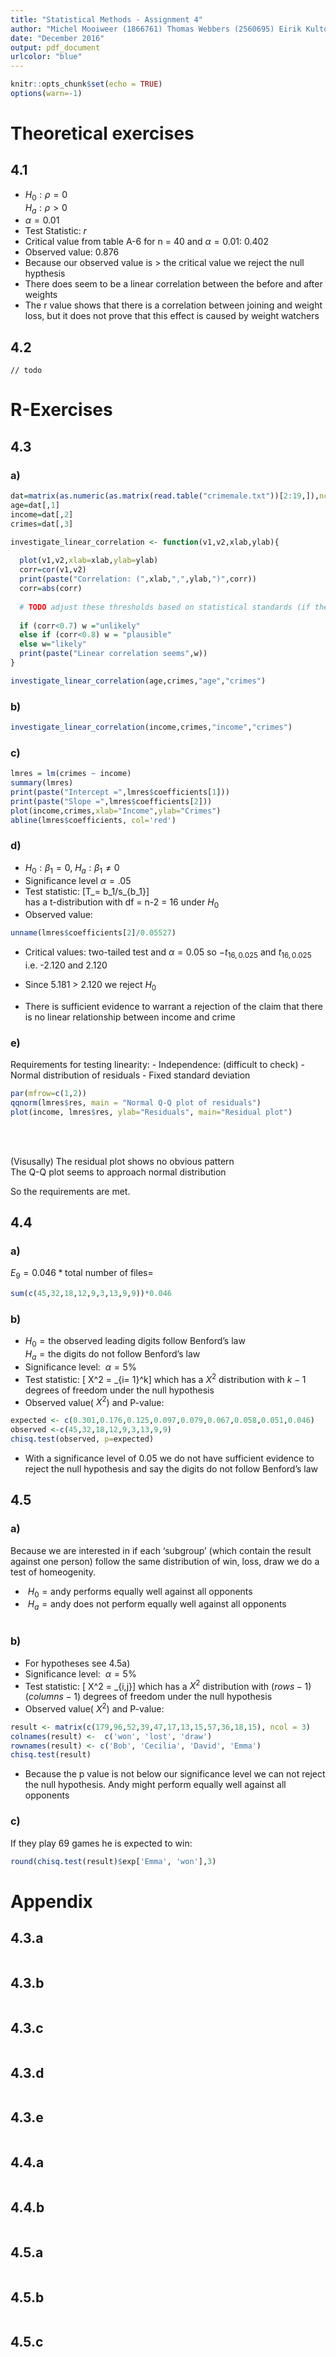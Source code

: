 ```yaml
---
title: "Statistical Methods - Assignment 4"
author: "Michel Mooiweer (1866761) Thomas Webbers (2560695) Eirik Kultorp (2544992)"
date: "December 2016"
output: pdf_document
urlcolor: "blue"
---
```


```r
knitr::opts_chunk$set(echo = TRUE)
options(warn=-1)
```

# Theoretical exercises

## 4.1

- $H_0 : \rho = 0$\
  $H_a : \rho > 0$
- $\alpha = 0.01$
- Test Statistic: $r$
- Critical value from table A-6 for n = 40 and $\alpha=0.01$:
  $0.402$
- Observed value: $0.876$
- Because our observed value is > the critical value we reject the null hypthesis
- There does seem to be a linear correlation between the before and after weights
- The r value shows that there is a correlation between joining and weight loss, but it does not prove that this effect is caused by weight watchers

   
## 4.2 

    // todo

# R-Exercises

## 4.3

### a)

```r
dat=matrix(as.numeric(as.matrix(read.table("crimemale.txt"))[2:19,]),ncol=3)
age=dat[,1]
income=dat[,2]
crimes=dat[,3]

investigate_linear_correlation <- function(v1,v2,xlab,ylab){
  
  plot(v1,v2,xlab=xlab,ylab=ylab)
  corr=cor(v1,v2)
  print(paste("Correlation: (",xlab,",",ylab,")",corr))
  corr=abs(corr)
  
  # TODO adjust these thresholds based on statistical standards (if they exist) 
  
  if (corr<0.7) w ="unlikely"
  else if (corr<0.8) w = "plausible"
  else w="likely"
  print(paste("Linear correlation seems",w))
}

investigate_linear_correlation(age,crimes,"age","crimes")

```

### b)

```r
investigate_linear_correlation(income,crimes,"income","crimes")
```

### c)

```r
lmres = lm(crimes ~ income)
summary(lmres)
print(paste("Intercept =",lmres$coefficients[1]))
print(paste("Slope =",lmres$coefficients[2]))
plot(income,crimes,xlab="Income",ylab="Crimes")
abline(lmres$coefficients, col='red')
```

### d)

- $H_0 : \beta_1 = 0$, $H_a : \beta_1 \neq 0$
- Significance level $\alpha = .05$
- Test statistic: \[T_\beta = b_1/s_{b_1}\]\
  has a t-distribution with df = n-2 = 16 under $H_0$
- Observed value:

```r
unname(lmres$coefficients[2]/0.05527)
```

- Critical values: two-tailed test and $\alpha = 0.05$ so $-t_{16,0.025}$ and $t_{16,0.025}$ i.e. -2.120 and 2.120

- Since 5.181 > 2.120 we reject $H_0$

- There is sufficient evidence to warrant a rejection of the claim that there is no linear relationship between income and crime

### e)

Requirements for testing linearity:
- Independence: (difficult to check)
- Normal distribution of residuals
- Fixed standard deviation

```r
par(mfrow=c(1,2))
qqnorm(lmres$res, main = "Normal Q-Q plot of residuals")
plot(income, lmres$res, ylab="Residuals", main="Residual plot")
```
\
\

(Visusally)
The residual plot shows no obvious pattern\
The Q-Q plot seems to approach normal distribution

So the requirements are met.

## 4.4

### a)

$E_9 = 0.046 * \text{total number of files} =$

```r
sum(c(45,32,18,12,9,3,13,9,9))*0.046
```

### b)
- $H_0 = \text{the observed leading digits follow Benford's law }$\
  $H_a= \text{the digits do not follow Benford's law}$
- Significance level: $\ \alpha = 5\%\ $
- Test statistic: \[ X^2 = \sum_{i= 1}^k\frac{(o_{i}- E_{i})^2}{E_{i{}}}\]
  which has a $X^2$ distribution with $k-1$ degrees of freedom under the null hypothesis
- Observed value($\ X^2$) and P-value:

```r
expected <- c(0.301,0.176,0.125,0.097,0.079,0.067,0.058,0.051,0.046)
observed <-c(45,32,18,12,9,3,13,9,9)
chisq.test(observed, p=expected)
```
- With a significance level of 0.05 we do not have sufficient evidence to reject the null hypothesis and say the digits do not follow Benford's law

## 4.5

### a)

Because we are interested in if each 'subgroup' (which contain the result against one person) follow the same distribution of win, loss, draw we do a test of homeogenity.

- $\ H_0 = \text{andy performs equally well against all opponents}$\
- $\ H_a =\text{andy does not perform equally well against all opponents}$\
```r

```


### b)

- For hypotheses see 4.5a)
- Significance level: $\ \alpha = 5\%\ $
- Test statistic: \[ X^2 = \sum_{i,j}\frac{(o_{ij}- E_{ij})^2}{E_{ij{}}}\]
  which has a $X^2$ distribution with $(rows-1)(columns-1)$ degrees of freedom under the null hypothesis
- Observed value($\ X^2$) and P-value:

```r
result <- matrix(c(179,96,52,39,47,17,13,15,57,36,18,15), ncol = 3)
colnames(result) <-  c('won', 'lost', 'draw')
rownames(result) <- c('Bob', 'Cecilia', 'David', 'Emma')
chisq.test(result)
```
- Because the p value is not below our significance level we can not reject the null hypothesis. Andy might perform equally well against all opponents


### c)

If they play 69 games he is expected to win:

```r
round(chisq.test(result)$exp['Emma', 'won'],3)
```

# Appendix

## 4.3.a

```r
```

## 4.3.b

```r
```

## 4.3.c

```r
```

## 4.3.d

```r
```

## 4.3.e

```r
```

## 4.4.a

```r
```

## 4.4.b

```r
```

## 4.5.a

```r
```

## 4.5.b

```r
```

## 4.5.c

```r
```
